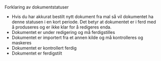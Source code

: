 
<Heading size="small">Forklaring av dokumentstatuser</Heading>
<div className="">
    <ul>
        <li>
            <DokumentStatusTag status="UNDER_PRODUKSJON"/>
            <BodyShort size="small">
                Hvis du har akkurat bestilt nytt dokument fra mal så vil dokumentet ha denne statusen i en kort periode. 
                Det betyr at dokumentet er i ferd med å produseres og er ikke klar for å redigeres enda.
            </BodyShort>
        </li>
       <li>
            <DokumentStatusTag status="UNDER_REDIGERING"/>
            <BodyShort size="small">
                Dokumentet er under redigering og må ferdigstilles
            </BodyShort>
        </li>
       <li>
            <DokumentStatusTag status="MÅ_KONTROLLERES"/>
            <BodyShort size="small">
                Dokumentet er importert fra et annen kilde og må kontrolleres og maskeres 
            </BodyShort>
        </li>
        <li>
            <DokumentStatusTag status="KONTROLLERT"/>
            <BodyShort size="small">
                Dokumentet er kontrollert ferdig
            </BodyShort>
        </li>
        <li>
            <DokumentStatusTag status="FERDIGSTILT"/>
            <BodyShort size="small">
                Dokumentet er ferdigstilt
            </BodyShort>
        </li>
    </ul>

</div>